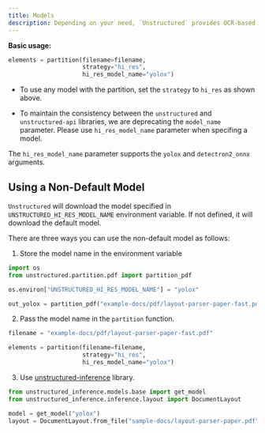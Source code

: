 ```yaml
---
title: Models
description: Depending on your need, `Unstructured` provides OCR-based and Transformer-based models to detect elements in the documents. The models are useful to detect the complex layout in the documents and predict the element types.
---
```


**Basic usage:**

```python
elements = partition(filename=filename,
                     strategy="hi_res",
                     hi_res_model_name="yolox")
```


<Note>

*   To use any model with the partition, set the `strategy` to `hi_res` as shown above.

*   To maintain the consistency between the `unstructured` and `unstructured-api` libraries, we are deprecating the `model_name` parameter. Please use `hi_res_model_name` parameter when specifing a model.
</Note>

The `hi_res_model_name` parameter supports the `yolox` and `detectron2_onnx` arguments.

## Using a Non-Default Model

`Unstructured` will download the model specified in `UNSTRUCTURED_HI_RES_MODEL_NAME` environment variable. If not defined, it will download the default model.

There are three ways you can use the non-default model as follows:

1.  Store the model name in the environment variable


```python
import os
from unstructured.partition.pdf import partition_pdf

os.environ["UNSTRUCTURED_HI_RES_MODEL_NAME"] = "yolox"

out_yolox = partition_pdf("example-docs/pdf/layout-parser-paper-fast.pdf", strategy="hi_res")

```


2.  Pass the model name in the `partition` function.


```python
filename = "example-docs/pdf/layout-parser-paper-fast.pdf"

elements = partition(filename=filename,
                     strategy="hi_res",
                     hi_res_model_name="yolox")

```


3.  Use [unstructured-inference](https://github.com/Unstructured-IO/unstructured-inference) library.


```python
from unstructured_inference.models.base import get_model
from unstructured_inference.inference.layout import DocumentLayout

model = get_model("yolox")
layout = DocumentLayout.from_file("sample-docs/layout-parser-paper.pdf", detection_model=model)

```
